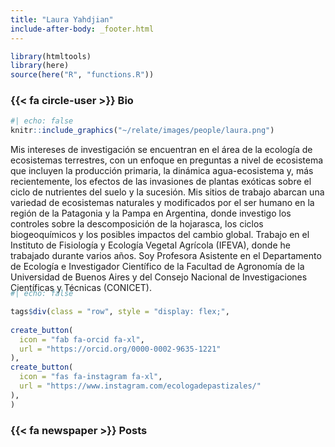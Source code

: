 ```yaml
---
title: "Laura Yahdjian"
include-after-body: _footer.html
---
```


```r
library(htmltools)
library(here)
source(here("R", "functions.R"))
```

### {{< fa circle-user >}} Bio 

:::{.bio-row}
:::{.bio-column-right}

```r
#| echo: false
knitr::include_graphics("~/relate/images/people/laura.png")
```
:::

:::{.bio-column-left}

Mis intereses de investigación se encuentran en el área de la ecología de ecosistemas terrestres, con un enfoque en preguntas a nivel de ecosistema que incluyen la producción primaria, la dinámica agua-ecosistema y, más recientemente, los efectos de las invasiones de plantas exóticas sobre el ciclo de nutrientes del suelo y la sucesión. Mis sitios de trabajo abarcan una variedad de ecosistemas naturales y modificados por el ser humano en la región de la Patagonia y la Pampa en Argentina, donde investigo los controles sobre la descomposición de la hojarasca, los ciclos biogeoquímicos y los posibles impactos del cambio global. Trabajo en el Instituto de Fisiología y Ecología Vegetal Agrícola (IFEVA), donde he trabajado durante varios años. Soy Profesora Asistente en el Departamento de Ecología e Investigador Científico de la Facultad de Agronomía de la Universidad de Buenos Aires y del Consejo Nacional de Investigaciones Científicas y Técnicas (CONICET).

:::
:::

:::{.column-body style="margin-top:-20px;"}

```r
#| echo: false

tags$div(class = "row", style = "display: flex;",
         
create_button(
  icon = "fab fa-orcid fa-xl",
  url = "https://orcid.org/0000-0002-9635-1221"
),
create_button(
  icon = "fas fa-instagram fa-xl",
  url = "https://www.instagram.com/ecologadepastizales/"
),
)
```

:::

### {{< fa newspaper >}} Posts 

